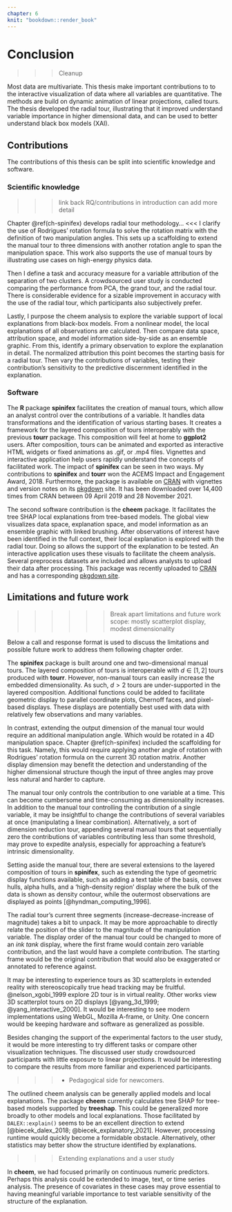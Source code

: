 ```yaml
---
chapter: 6
knit: "bookdown::render_book"
---
```


# Conclusion {#ch-conclusion}

>>> Cleanup

<!-- Summary of work and importance -->
Most data are multivariate. This thesis make important contributions to to the interactive visualization of data where all variables are quantitative. The methods are build on dynamic animation of linear projections, called tours. The thesis developed the radial tour, illustrating that it improved understand variable importance in higher dimensional data, and can be used to better understand black box models (XAI).

<!-- Context -->
<!--  We know that visualizing data is more robust than numerical summarization alone. It allows the analyst to get a feel for the data rapidly, check for erroneous values, and confirm model assumptions. But visualizing data spaces becomes increasingly complex as dimensionality increases. Static linear dimension reduction has been widely used to extend the dimensionality of spaces viewed. Dynamic animations of linear projections, tours, further increase the perceptible information of linearly reduced spaces. Manual tours novelly allow the analyst to steer contributions of the basis. The work outlined in this thesis makes several contributions to multivariate data visualization focusing on manual tours. -->

<!-- Chapter \@ref(ch-spinifex) introduced the __spinifex__ package, which facilitates user-controlled manual tours and layered composition and exporting animations of any tour, interoperable with __tourr__. The radial, manual tour sizably improves the accuracy on a variable attribution in a cluster separation task compared with PCA and the grand tour. Chapter \@ref(ch-userstudy) covers the within-participants user study that led to this conclusion. Finally, I apply the radial tour to increase the interpretability of nonlinear models by using it to explore the support of local explanations in the package __cheem__ is discussed in Chapter \@ref(ch-cheem). -->


## Contributions
<!-- ## Software development -->

The contributions of this thesis can be split into scientific knowledge and software.


### Scientific knowledge

>>> link back RQ/contributions in introduction can add more detail

Chapter \@ref(ch-spinifex) develops radial tour methodology... <<< I clarify the use of Rodrigues' rotation formula to solve the rotation matrix with the definition of two manipulation angles. This sets up a scaffolding to extend the manual tour to three dimensions with another rotation angle to span the manipulation space. This work also supports the use of manual tours by illustrating use cases on high-energy physics data.

Then I define a task and accuracy measure for a variable attribution of the separation of two clusters. A crowdsourced user study is conducted comparing the performance from PCA, the grand tour, and the radial tour. There is considerable evidence for a sizable improvement in accuracy with the use of the radial tour, which participants also subjectively prefer.

Lastly, I purpose the cheem analysis to explore the variable support of local explanations from black-box models. From a nonlinear model, the local explanations of all observations are calculated. Then compare data space, attribution space, and model information side-by-side as an ensemble  graphic. From this, identify a primary observation to explore the explanation in detail. The normalized attribution this point becomes the starting basis for a radial tour. Then vary the contributions of variables, testing their contribution's sensitivity to the predictive discernment identified in the explanation.


### Software

<!-- spinifex -->
The __R__ package __spinifex__ facilitates the creation of manual tours, which allow an analyst control over the contributions of a variable. It handles data transformations and the identification of various starting bases. It creates a framework for the layered composition of tours interoperably with the previous __tourr__ package. This composition will feel at home to __ggplot2__ users. After composition, tours can be animated and exported as interactive HTML widgets or fixed animations as .gif, or .mp4 files. Vignettes and interactive application help users rapidly understand the concepts of facilitated work. The impact of __spinifex__ can be seen in two ways. My contributions to __spinifex__ and __tourr__ won the ACEMS Impact and Engagement Award, 2018. Furthermore, the package is available on [CRAN](https://CRAN.R-project.org/package=spinifex)  with vignettes and version notes on its [pkgdown](https://nspyrison.github.io/spinifex/) site. It has been downloaded over 14,400 times from CRAN between 09 April 2019 and 28 November 2021.

<!-- cheem -->
The second software contribution is the __cheem__ package. It facilitates the tree SHAP local explanations from tree-based models. The global view visualizes data space, explanation space, and model information as an ensemble graphic with linked brushing. <!--feels redundant--> After observations of interest have been identified in the full context, their local explanation is explored with the radial tour. Doing so allows the support of the explanation to be tested. An interactive application uses these visuals to facilitate the cheem analysis. Several preprocess datasets are included and allows analysts to upload their data after processing. This package was recently uploaded to [CRAN](https://CRAN.R-project.org/package=cheem) and has a corresponding [pkgdown site](https://nspyrison.github.io/cheem/).


## Limitations and future work

>>>>>> Break apart limitations and future work
>>> scope: mostly scatterplot display, modest dimensionality

Below a call and response format is used to discuss the limitations and possible future work to address them following chapter order.

<!-- d>2 case under supported -->
The __spinifex__ package is built around one and two-dimensional manual tours. The layered composition of tours is interoperable with $d \in [1, 2]$ tours produced with __tourr__. However, non-manual tours can easily increase the embedded dimensionality. As such, $d>2$ tours are under-supported in the layered composition. Additional functions could be added to facilitate geometric display to parallel coordinate plots, Chernoff faces, and pixel-based displays. These displays are potentially best used with data with relatively few observations and many variables.

<!-- 3D manual tour -->
In contrast, extending the output dimension of the manual tour would require an additional manipulation angle. Which would be rotated in a 4D manipulation space. Chapter \@ref(ch-spinifex) included the scaffolding for this task. Namely, this would require applying another angle of rotation with Rodrigues' rotation formula on the current 3D rotation matrix. Another display dimension may benefit the detection and understanding of the higher dimensional structure though the input of three angles may prove less natural and harder to capture.

<!-- Manipulating multiple variable -->
The manual tour only controls the contribution to one variable at a time. This can become cumbersome and time-consuming as dimensionality increases. In addition to the manual tour controlling the contribution of a single variable, it may be insightful to change the contributions of several variables at once (manipulating a linear combination). Alternatively, a sort of dimension reduction tour, appending several manual tours that sequentially zero the contributions of variables contributing less than some threshold, may prove to expedite analysis, especially for approaching a feature's intrinsic dimensionality.

<!-- Layered tour composition --> 
Setting aside the manual tour, there are several extensions to the layered composition of tours in __spinifex__, such as extending the type of geometric display functions available, such as adding a text table of the basis, convex hulls, alpha hulls, and a 'high-density region' display where the bulk of the data is shown as density contour, while the outermost observations are displayed as points [@hyndman_computing_1996].

<!-- Ink tank display -->
The radial tour's current three segments (increase-decrease-increase of magnitude) takes a bit to unpack. It may be more approachable to directly relate the position of the slider to the magnitude of the manipulation variable. The display order of the manual tour could be changed to more of an _ink tank_ display, where the first frame would contain zero variable contribution, and the last would have a complete contribution. The starting frame would be the original contribution that would also be exaggerated or annotated to reference against.

<!-- Sterescopic 3D & XR -->
It may be interesting to experience tours as 3D scatterplots in extended reality with stereoscopically true head tracking may be fruitful. @nelson_xgobi_1999 explore 2D tour is in virtual reality. Other works view 3D scatterplot tours on 2D displays [@yang_3d_1999; @yang_interactive_2000]. It would be interesting to see modern implementations using WebGL, Mozilla A-frame, or Unity. One concern would be keeping hardware and software as generalized as possible.

<!-- User study -->
Besides changing the support of the experimental factors to the user study, it would be more interesting to try different tasks or compare other visualization techniques. The discussed user study crowdsourced participants with little exposure to linear projections. It would be interesting to compare the results from more familiar and experienced participants.

>>> + Pedagogical side for newcomers.

<!-- cheem, and model/explantion types -->
The outlined cheem analysis can be generally applied models and local explanations. The package __cheem__ currently calculates tree SHAP for tree-based models supported by __treeshap__. This could be generalized more broadly to other models and local explanations. Those facilitated by `DALEX::explain()` seems to be an excellent direction to extend [@biecek_dalex_2018; @biecek_explanatory_2021]. However, processing runtime would quickly become a formidable obstacle. Alternatively, other statistics may better show the structure identified by explanations.

>>> Extending explanations and a user study

<!-- cheem, scope/context of data -->
In __cheem__, we had focused primarily on continuous numeric predictors. Perhaps this analysis could be extended to image, text, or time series analysis. The presence of covariates in these cases may prove essential to having meaningful variable importance to test variable sensitivity of the structure of the explanation.


<!-- XXX TODO: keep doing grep searches for broken links and references '??', '-cap', '00', 'ref' -->

